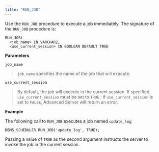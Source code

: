 ```yaml
---
title: "RUN_JOB"
---
```




Use the `RUN_JOB` procedure to execute a job immediately. The signature of the `RUN_JOB` procedure is:

``` text
RUN_JOB(
  <job_name> IN VARCHAR2,
  <use_current_session> IN BOOLEAN DEFAULT TRUE
```

**Parameters**

`job_name`

> `job_name` specifies the name of the job that will execute.

`use_current_session`

> By default, the job will execute in the current session. If specified, `use_current_session` must be set to `TRUE` ; if `use_current_session` is set to `FALSE`, Advanced Server will return an error.

**Example**

The following call to `RUN_JOB` executes a job named `update_log`:

``` text
DBMS_SCHEDULER.RUN_JOB('update_log', TRUE);
```

Passing a value of `TRUE` as the second argument instructs the server to invoke the job in the current session.
